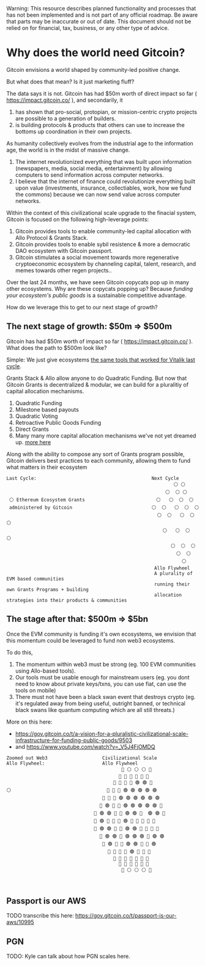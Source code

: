 
<Callout type="warning">
  Warning: This resource describes planned functionality and processes that has
  not been implemented and is not part of any official roadmap. Be aware that parts may be inaccurate or out of
  date.  This document should not be relied on for financial, tax, business, or any other type of advice.
</Callout>


# Why does the world need Gitcoin?

Gitcoin envisions a world shaped by community-led positive change.

But what does that mean?  Is it just marketing fluff?

The data says it is not. Gitcoin has had $50m worth of direct impact so far ( https://impact.gitcoin.co/ ), and secondarily, it 
1. has shown that pro-social, protopian, or mission-centric crypto projects are possible to a generation of builders.  
2. is building protocols & products that others can use to increase the bottoms up coordination in their own projects.

As humanity collectively evolves from the industrial age to the information age, the world is in the midst of massive change.  
1. The internet revolutionized everything that was built upon information (newspapers, media, social media, entertainment) by allowing computers to send information across computer networks.
2. I believe that the internet of finance could revolutionize everything built upon value (investments, insurance, collectiables, work, how we fund the commons) because we can now send value across computer networks.

Within the context of this civilizational scale upgrade to the finacial system, Gitcoin is focused on the following high-leverage points:
1. Gitcoin provides tools to enable community-led capital allocation with Allo Protocol & Grants Stack.
2. Gitcoin provides tools to enable sybil resistence & more a democratic DAO ecosystem with Gitcoin passport.
3. Gitcoin stimulates a social movement towards more regenerative cryptoeconomic ecosystem by channeling capital, talent, research, and memes towards other regen projects..

Over the last 24 months, we have seen Gitcoin copycats pop up in many other ecosystems.   Why are these copycats popping up?  Because *funding your ecosystem's public goods* is a sustainable competitive advantage.

How do we leverage this to get to our next stage of growth?

## The next stage of growth: $50m => $500m

Gitcoin has had $50m worth of impact so far ( https://impact.gitcoin.co/ ).  What does the path to $500m look like?

Simple: We just give ecosystems [the same tools that worked for Vitalik last cycle](https://vitalik.ca/categories/gitcoin.html).

Grants Stack & Allo allow anyone to do Quadratic Funding.  But now that Gitcoin Grants is decentralized & modular, we can build for a pluralitiy of capital allocation mechanisms.

1. Quadratic Funding
2. Milestone based payouts
3. Quadratic Voting 
4. Retroactive Public Goods Funding
5. Direct Grants
6. Many many more capital allocation mechanisms we've not yet dreamed up. [more here](https://gov.gitcoin.co/t/systematic-exploration-of-the-coordination-mechanism-design-space/12616)

Along with the ability to compose any sort of Grants program possible, Gitcoin delivers best practices to each community, allowing them to fund what matters in their ecosystem


```
Last Cycle:                                          Next Cycle
                                                             ⚪️ ⚪️
                                                          ⚪️  ⚪️ ⚪️
 ⚪️ Ethereum Ecosystem Grants                          ⚪️   ⚪️  ⚪️  ⚪️
 administered by Gitcoin                             ⚪️  ⚪️   ⚪️  ⚪️  ⚪️
                                                       ⚪️  ⚪️   ⚪️  ⚪️  ⚪️
                                                         ⚪️   ⚪️  ⚪️  ⚪️
                                                            ⚪️  ⚪️  ⚪️ 
                                                              ⚪️  ⚪️ 
                                                                ⚪️  
                                                      Allo Flywheel
                                                      A plurality of EVM based communities
                                                      running their own Grants Programs + building
                                                      allocation strategies into their products & communities

```

## The stage after that: $500m => $5bn


Once the EVM community is funding it's own ecosystems, we envision that this momentum could be leveraged to fund non web3 ecosystems.

To do this, 
1. The momentum within web3 must be strong (eg. 100 EVM communities using Allo-based tools).
2. Our tools must be usable enough for mainstream users (eg. you dont need to know about private keys/txns, you can use fiat, can use the tools on mobile)
3. There must not have been a black swan event that destroys crypto (eg. it's regulated away from being useful, outright banned, or technical black swans like quantum computing which are all still threats.)

More on this here:
- https://gov.gitcoin.co/t/a-vision-for-a-pluralistic-civilizational-scale-infrastructure-for-funding-public-goods/9503
- and https://www.youtube.com/watch?v=_V5J4FjOMDQ

```
Zoomed out Web3                    Civilizational Scale
Allo Flywheel:                     Allo Flywheel
                                          🔵 ⚪️ ⚪️ ⚪️ 🔵
                                         🔵 🔵 🔵 🔵 🔵 🔵
                                       🔵 🔵 🔵 🔵 🟢 🟢 🔵
⚪️                                   🔵 🔵 🔵 🟢 🟢 🟢 🟢 🟢
                                   🔵 🔵 🔵 🟢 🟢 🟢 🟢 🟢 🟢
                                  🔵 🟢 🔵 🔵 🟢 🟢 🟢 🟢 🟢 🔵
                                🔵 🟢 🟢 🔵 🔵 🟢 🟢 🔵  🟢 🟢 🔵
                                🔵 🟢 🔵 🔵 🔵 🟢 🔵 🔵 🔵 🔵 🔵
                                🔵 🟢 🟢 🔵 🔵 🟢 🟢 🔵 🔵 🔵 🔵
                                  🔵 🟢 🟢 🔵 🟢 🟢 🟢 🔵 🟢 🟢
                                   🔵 🟢 🔵 🔵 🟢 🟢 🔵 🔵 🟢
                                     🔵 🔵 🔵 🔵 🟢 🔵 🔵 🔵
                                       🔵 🔵 🔵 🔵 🔵 🔵 🔵
                                         🔵 🔵 🔵 🔵 🔵 🔵
                                          🔵 ⚪️ ⚪️ ⚪️ 🔵



```

## Passport is our AWS

TODO transcribe this here: https://gov.gitcoin.co/t/passport-is-our-aws/10995

## PGN
 
 TODO: Kyle can talk about how PGN scales here.



